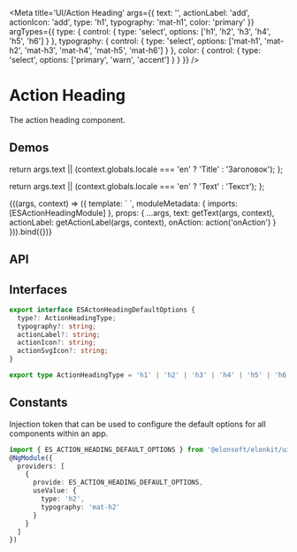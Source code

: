 



<Meta
  title='UI/Action Heading'
  args={{
    text: '',
    actionLabel: 'add',
    actionIcon: 'add',
    type: 'h1',
    typography: 'mat-h1',
    color: 'primary'
  }}
  argTypes={{
    type: {
      control: { type: 'select', options: ['h1', 'h2', 'h3', 'h4', 'h5', 'h6'] }
    },
    typography: {
      control: {
        type: 'select',
        options: ['mat-h1', 'mat-h2', 'mat-h3', 'mat-h4', 'mat-h5', 'mat-h6']
      }
    },
    color: {
      control: { type: 'select', options: ['primary', 'warn', 'accent'] }
    }
  }}
/>

# Action Heading

The action heading component.

## Demos

  return args.text || (context.globals.locale === 'en' ? 'Title' : 'Заголовок');
};

  return args.text || (context.globals.locale === 'en' ? 'Text' : 'Текст');
};

<Canvas source={ACTION_HEADING_STORY_BASIC_SOURCE}>
  <Story name='Basic' height='110px'>
    {((args, context) => ({
      template: `
        <es-action-heading
          [text]="text"
          [type]="type"
          [typography]="typography"
          [actionLabel]="actionLabel"
          [actionIcon]="actionIcon"
          [actionSvgIcon]="actionSvgIcon"
          [color]="color"
          (action)="onAction()">
        </es-action-heading>
      `,
      moduleMetadata: {
        imports: [ESActionHeadingModule]
      },
      props: {
        ...args,
        text: getText(args, context),
        actionLabel: getActionLabel(args, context),
        onAction: action('onAction')
      }
    })).bind({})}
  </Story>
</Canvas>

## API

<ArgsTable of={ESActionHeadingComponent} />

## Interfaces

```ts
export interface ESActonHeadingDefaultOptions {
  type?: ActionHeadingType;
  typography?: string;
  actionLabel?: string;
  actionIcon?: string;
  actionSvgIcon?: string;
}

export type ActionHeadingType = 'h1' | 'h2' | 'h3' | 'h4' | 'h5' | 'h6';
```

## Constants

Injection token that can be used to configure the default options for all components within an app.

```ts
import { ES_ACTION_HEADING_DEFAULT_OPTIONS } from '@elonsoft/elonkit/ui/action-heading';
@NgModule({
  providers: [
    {
      provide: ES_ACTION_HEADING_DEFAULT_OPTIONS,
      useValue: {
        type: 'h2',
        typography: 'mat-h2'
      }
    }
  ]
})
```
